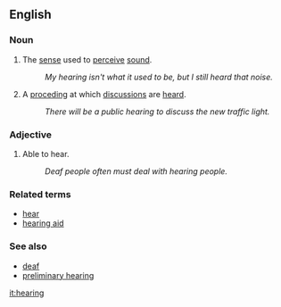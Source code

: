 ==English==

===Noun===
# The [[sense]] used to [[perceive]] [[sound]].
#: ''My hearing isn't what it used to be, but I still heard that noise.''
# A [[proceding]] at which [[discussion]]s are [[heard]].
#: ''There will be a public hearing to discuss the new traffic light.''

===Adjective===
# Able to hear.
#: ''Deaf people often must deal with hearing people.''

===Related terms===
*[[hear]]
*[[hearing aid]]

===See also===
*[[deaf]]
*[[preliminary hearing]]

[[it:hearing]]